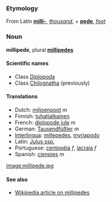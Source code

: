 ===Etymology===
From Latin '''[[milli-]]''', ''[[thousand]]'', + '''[[pede]]''', ''[[foot]]''

===Noun===
'''millipede''', plural '''[[millipedes]]'''

====Scientific names====
*Class [[Diplopoda]]
*Class [[Chilognatha]] (previously)

====Translations====
*Dutch: [[miljoenpoot]] ''m''
*Finnish: [[tuhatjalkainen]]
*French: [[diplopode jule]] ''m''
*German: [[Tausendfüßler]] ''m''
*[[Interlingua]]: [[millepedes]], [[myriapodo]]
*Latin: [[Julus ssp.]]<!-- is this correct?? [[User:Hippietrail|Hippietrail]] 15:38, 10 Mar 2004 (UTC) -->
*Portuguese: [[centopéia]] ''f'', [[lacraia]] ''f''
*Spanish: [[cienpies]] ''m''

[[image:millipede.jpg]]

====See also====
*[[w:millipede|Wikipedia article on millipedes]]